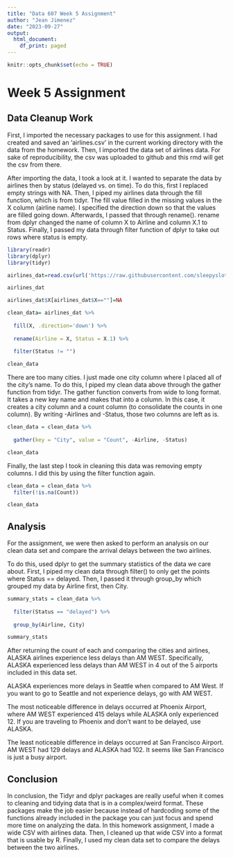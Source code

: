 ---
title: "Data 607 Week 5 Assignment"
author: "Jean Jimenez"
date: "2023-09-27"
output:
  html_document:
    df_print: paged
---

```{r setup, include=FALSE}
knitr::opts_chunk$set(echo = TRUE)
```

# Week 5 Assignment

## Data Cleanup Work

First, I imported the necessary packages to use for this assignment. I had created and saved an 'airlines.csv' in the current working directory with the data from the homework. Then, I imported the data set of airlines data. For sake of reproducibility, the csv was uploaded to github and this rmd will get the csv from there.

After importing the data, I took a look at it. I wanted to separate the data by airlines then by status (delayed vs. on time). To do this, first I replaced empty strings with NA. Then, I piped my airlines data through the fill function, which is from tidyr. The fill value filled in the missing values in the X column (airline name). I specified the direction down so that the values are filled going down. Afterwards, I passed that through rename(). rename from dplyr changed the name of column X to Airline and column X.1 to Status. Finally, I passed my data through filter function of dplyr to take out rows where status is empty.

```{r}
library(readr)
library(dplyr)
library(tidyr)

airlines_dat=read.csv(url('https://raw.githubusercontent.com/sleepysloth12/data607_wk5/main/airlines.csv'))

airlines_dat

airlines_dat$X[airlines_dat$X==""]=NA

clean_data= airlines_dat %>%
  
  fill(X, .direction='down') %>%
  
  rename(Airline = X, Status = X.1) %>%
  
  filter(Status != "")

clean_data
```

There are too many cities. I just made one city column where I placed all of the city's name. To do this, I piped my clean data above through the gather function from tidyr. The gather function converts from wide to long format. It takes a new key name and makes that into a column. In this case, it creates a city column and a count column (to consolidate the counts in one column). By writing -Airlines and -Status, those two columns are left as is.

```{r}
clean_data = clean_data %>%
  
  gather(key = "City", value = "Count", -Airline, -Status)

clean_data
```

Finally, the last step I took in cleaning this data was removing empty columns. I did this by using the filter function again.

```{r}
clean_data = clean_data %>%
  filter(!is.na(Count))

clean_data
```

## Analysis

For the assignment, we were then asked to perform an analysis on our clean data set and compare the arrival delays between the two airlines.

To do this, used dplyr to get the summary statistics of the data we care about. First, I piped my clean data through filter() to only get the points where Status == delayed. Then, I passed it through group_by which grouped my data by Airline first, then City.

```{r}
summary_stats = clean_data %>%
  
  filter(Status == "delayed") %>%  
  
  group_by(Airline, City)

summary_stats
```

After returning the count of each and comparing the cities and airlines, ALASKA airlines experience less delays than AM WEST. Specifically, ALASKA experienced less delays than AM WEST in 4 out of the 5 airports included in this data set.

ALASKA experiences more delays in Seattle when compared to AM West. If you want to go to Seattle and not experience delays, go with AM WEST.

The most noticeable difference in delays occurred at Phoenix Airport, where AM WEST experienced 415 delays while ALASKA only experienced 12. If you are traveling to Phoenix and don't want to be delayed, use ALASKA.

The least noticeable difference in delays occurred at San Francisco Airport. AM WEST had 129 delays and ALASKA had 102. It seems like San Francisco is just a busy airport.

## Conclusion

In conclusion, the Tidyr and dplyr packages are really useful when it comes to cleaning and tidying data that is in a complex/weird format. These packages make the job easier because instead of hardcoding some of the functions already included in the package you can just focus and spend more time on analyzing the data. In this homework assignment, I made a wide CSV with airlines data. Then, I cleaned up that wide CSV into a format that is usable by R. Finally, I used my clean data set to compare the delays between the two airlines.
